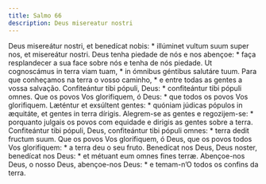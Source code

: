 ```yaml
---
title: Salmo 66
description: Deus misereatur nostri
---
```


<div class="side-by-side not-content">
  <span>
    Deus misereátur nostri, et benedícat nobis: * illúminet vultum suum super
    nos, et misereátur nostri.
  </span>
  <span>
    Deus tenha piedade de nós e nos abençoe: * faça resplandecer a sua face
    sobre nós e tenha de nós piedade.
  </span>
  <span>
    Ut cognoscámus in terra viam tuam, * in ómnibus géntibus salutáre tuum.
  </span>
  <span>
    Para que conheçamos na terra o vosso caminho, * e entre todas as gentes a
    vossa salvação.
  </span>
  <span>Confiteántur tibi pópuli, Deus: * confiteántur tibi pópuli omnes.</span>
  <span>
    Que os povos Vos glorifiquem, ó Deus: * que todos os povos Vos glorifiquem.
  </span>
  <span>
    Læténtur et exsúltent gentes: * quóniam júdicas pópulos in æquitáte, et
    gentes in terra dírigis.
  </span>
  <span>
    Alegrem-se as gentes e regozijem-se: * porquanto julgais os povos com
    equidade e dirigis as gentes sobre a terra.
  </span>
  <span>
    Confiteántur tibi pópuli, Deus, confiteántur tibi pópuli omnes: * terra
    dedit fructum suum.
  </span>
  <span>
    Que os povos Vos glorifiquem, ó Deus, que os povos todos Vos glorifiquem: *
    a terra deu o seu fruto.
  </span>
  <span>
    Benedícat nos Deus, Deus noster, benedícat nos Deus: * et métuant eum omnes
    fines terræ.
  </span>
  <span>
    Abençoe-nos Deus, o nosso Deus, abençoe-nos Deus: * e temam-n’O todos os
    confins da terra.
  </span>
</div>

